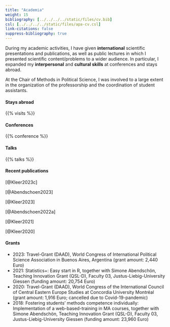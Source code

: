 ```yaml
---
title: "Academia"
weight: 15
bibliography: [../../../../static/files/cv.bib]
csl: [../../../../static/files/apa-cv.csl]
link-citations: false
suppress-bibliography: true
--- 
```


During my academic activities, I have given **international** scientific presentations and publications, as well as public lectures in which I presented scientific content/problems to a wider audience. In particular, I expanded my **interpersonal** and **cultural skills** at conferences and stays abroad.

At the Chair of Methods in Political Science, I was involved to a large extent in the organization of the professorship and the coordination of student assistants.

#### Stays abroad
{{% visits %}}

#### Conferences

{{% conference %}}

#### Talks

{{% talks %}}

#### Recent publications
[@Kleer2023c]

[@Abendschoen2023] 

[@Kleer2023]

[@Abendschoen2022a]

[@Kleer2021]

[@Kleer2020]

#### Grants
- 2023: Travel-Grant (DAAD), World Congress of International Political Science Association in Buenos Aires, Argentina (grant amount: 2,440 Euro)
- 2021: Statistics+: Easy start in R, together with Simone Abendschön, Teaching Innovation Grant (QSL-D), Faculty 03, Justus-Liebig-University Giessen (funding amount: 20,754 Euro)
- 2020: Travel-Grant (DAAD), World Congress of the International Council of Central Eastern Europe Studies at Concordia University Montréal (grant amount: 1,916 Euro; cancelled due to Covid-19-pandemic)
- 2018: Fostering students’ methods competence individually: Implementation of a web-based-training in MA courses, together with Simone Abendschön, Teaching Innovation Grant (QSL-D), Faculty 03, Justus-Liebig-University Giessen (funding amount: 23,960 Euro)

